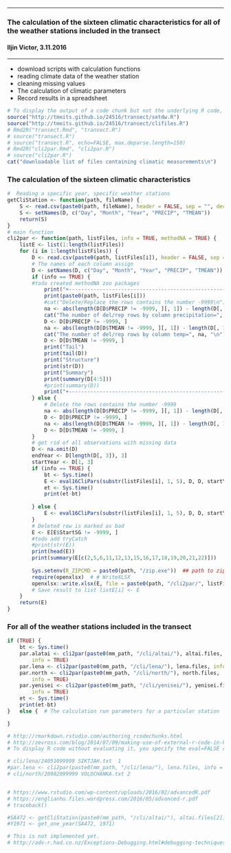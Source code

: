 ***
###  The calculation of the sixteen climatic characteristics for all of the weather stations included in the transect
#### Iljin Victor, 3.11.2016
***
  + download scripts with calculation functions
  + reading climate data of the weather station
  + cleaning missing values 
  + The calculation of climatic parameters
  + Record results in a spreadsheet 

```r
# To display the output of a code chunk but not the underlying R code, you specify the echo=FALSE option:
source("http://tmeits.github.io/24516/transect/setdw.R")
source("http://tmeits.github.io/24516/transect/clifiles.R")
# Rmd2R("transect.Rmd", "transect.R")
# source("transect.R")
# source("transect.R", echo=FALSE, max.deparse.length=150)
# Rmd2R("cli2par.Rmd", "cli2par.R")
# source("cli2par.R")
cat("downloadable list of files containing climatic measurements\n")

```
### The calculation of the sixteen climatic characteristics

```r
#  Reading a specific year, specific weather stations
getCliStation <- function(path, fileName) {
    S <- read.csv(paste0(path, fileName), header = FALSE, sep = "", dec = ".")
    S <- setNames(D, c("Day", "Month", "Year", "PRECIP", "TMEAN"))
    return(S)
}
# main function
cli2par <- function(path, listFiles, info = TRUE, methodNA = TRUE) {
    listE <- list(1:length(listFiles))
    for (i in 1:length(listFiles)) {
        D <- read.csv(paste0(path, listFiles[i]), header = FALSE, sep = "", dec = ".")
        # The names of each column assign
        D <- setNames(D, c("Day", "Month", "Year", "PRECIP", "TMEAN"))
        if (info == TRUE) {
        #todo created methodNA zoo packages
            print("+---------------------------------------------------------+")
            print(paste0(path, listFiles[i]))
            #cat("Delete/Replace the rows contains the number -9999\n")
            na <- abs(length(D[D$PRECIP != -9999, ][, 1]) - length(D[, 1]))
            cat("The number of del/rep rows by column precipitation=", na, "\n")
            D <- D[D$PRECIP != -9999, ]
            na <- abs(length(D[D$TMEAN != -9999, ][, 1]) - length(D[, 1]))
            cat("The number of del/rep rows by column temp=", na, "\n")
            D <- D[D$TMEAN != -9999, ]
            print("Tail")
            print(tail(D))
            print("Structure")
            print(str(D))
            print("Summary")
            print(summary(D[4:5]))
            #print(summary(D))
            print("+---------------------------------------------------------+")
        } else {
            # Delete the rows contains the number -9999
            na <- abs(length(D[D$PRECIP != -9999, ][, 1]) - length(D[, 1]))
            D <- D[D$PRECIP != -9999, ]
            na <- abs(length(D[D$TMEAN != -9999, ][, 1]) - length(D[, 1]))
            D <- D[D$TMEAN != -9999, ]
        }
        # get rid of all observations with missing data
        D <- na.omit(D)
        endYear <- D[length(D[, 3]), 3]
        startYear <- D[1, 3]
        if (info == TRUE) {
            bt <- Sys.time()
            E <- eval16CliPars(substr(listFiles[i], 1, 5), D, D, startYear, endYear)
            et <- Sys.time()
            print(et-bt)
            
        } else {
            E <- eval16CliPars(substr(listFiles[i], 1, 5), D, D, startYear, endYear)
        }
        # Deleted row is marked as bad
        E <- E[E$StartSG != -9999, ]
        #todo add tryCatch
        #print(str(E))
        print(head(E))
        print(summary(E[c(2,5,6,11,12,13,15,16,17,18,19,20,21,22)]))
        
        Sys.setenv(R_ZIPCMD = paste0(path, "/zip.exe"))  ## path to zip.exe
        require(openxlsx)  # # WriteXLSX
        openxlsx::write.xlsx(E, file = paste0(path, "/cli2par/", listFiles[i], ".xlsx"))
        # Save result to list listE[i] <- E
    }
    return(E)
}
```
###  For all of the weather stations included in the transect

```r
if (TRUE) {
    bt <- Sys.time()
    par.alatai <- cli2par(paste0(mm_path, "/cli/altai/"), altai.files, 
        info = TRUE)
    par.lena <- cli2par(paste0(mm_path, "/cli/lena/"), lena.files, info = TRUE)
    par.north <- cli2par(paste0(mm_path, "/cli/north/"), north.files, 
        info = TRUE)
    par.yenisei <- cli2par(paste0(mm_path, "/cli/yenisei/"), yenisei.files, 
        info = TRUE)
    et <- Sys.time()
    print(et-bt)
}   else {  # The calculation run parameters for a particular station

}

```
```r
# http://rmarkdown.rstudio.com/authoring_rcodechunks.html
# http://zevross.com/blog/2014/07/09/making-use-of-external-r-code-in-knitr-and-r-markdown/
# To display R code without evaluating it, you specify the eval=FALSE chunk option:

# cli/lena/24051099999 SIKTJAH.txt  1
#par.lena <- cli2par(paste0(mm_path, "/cli/lena/"), lena.files, info = TRUE)
# cli/north/20982099999 VOLOCHANKA.txt 2


# https://www.rstudio.com/wp-content/uploads/2016/02/advancedR.pdf
# https://englianhu.files.wordpress.com/2016/05/advanced-r.pdf
# traceback()

#SA472 <- getCliStation(paste0(mm_path, "/cli/altai/"), altai.files[2])
#Y1971 <- get_one_year(SA472, 1971)

# This is not implemented yet.
# http://adv-r.had.co.nz/Exceptions-Debugging.html#debugging-techniques

```











